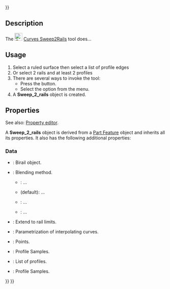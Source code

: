 <languages/>
{{UnfinishedDocu{{#translation:}}}}
<translate>

<!--T:1-->
{{Docnav
|[[Curves_SketchOnSurface|SketchOnSurface]]
|[[Curves_ProfileSupport|ProfileSupport]]
|[[Curves_Workbench|Curves]]
|IconL=Curves_SketchOnSurface.svg
|IconR=Curves_ProfileSupport.svg
|IconC=Curves_workbench_icon.svg
}}

<!--T:2-->
{{GuiCommand
|Name=Curves Sweep2Rails
|MenuLocation=Surfaces → Sweep2Rails
|Workbenches=[[Curves_Workbench|Curves]]
}}

==Description== <!--T:3-->

<!--T:4-->
The [[Image:Curves_Sweep2Rails.svg|24px]] [[Curves_Sweep2Rails|Curves Sweep2Rails]] tool does...

==Usage== <!--T:5-->

<!--T:6-->
# Select a ruled surface then select a list of profile edges
# Or select 2 rails and at least 2 profiles
# There are several ways to invoke the tool:
#* Press the {{Button|[[Image:Curves_Sweep2Rails.svg|16px]] [[Curves_Sweep2Rails|Sweep2Rails]]}} button.
#* Select the {{MenuCommand|Surfaces → [[Image:Curves_Sweep2Rails.svg|16px]] Sweep2Rails}} option from the menu.
# A '''Sweep_2_rails''' object is created.

==Properties== <!--T:8-->

<!--T:9-->
See also: [[Property_editor|Property editor]].

<!--T:10-->
A '''Sweep_2_rails''' object is derived from a [[Part_Feature|Part Feature]] object and inherits all its properties. It also has the following additional properties:

===Data=== <!--T:11-->

<!--T:12-->
{{TitleProperty|Base}}

<!--T:13-->
* {{PropertyData|Birail|Link}}: Birail object.
* {{PropertyData|Blending|Enumeration}}: Blending method.
** {{Value|Average}}: ...
** {{Value|Blend}} (default): ...
** {{Value| Rail1}}: ...
** {{Value| Rail2}}: ...
* {{PropertyData|Extend|Bool}}: Extend to rail limits.
* {{PropertyData|Parametrization|Float}}: Parametrization of interpolating curves.
* {{PropertyData|Points|VectorList}}: Points.
* {{PropertyData|ProfileSamples|Integer}}: Profile Samples.
* {{PropertyData|Profiles|LinkList}}: List of profiles.
* {{PropertyData|RailSamples|Integer}}: Profile Samples.


<!--T:7-->
{{Docnav
|[[Curves_SketchOnSurface|SketchOnSurface]]
|[[Curves_ProfileSupport|ProfileSupport]]
|[[Curves_Workbench|Curves]]
|IconL=Curves_SketchOnSurface.svg
|IconR=Curves_ProfileSupport.svg
|IconC=Curves_workbench_icon.svg
}}

</translate>
{{Curves Tools navi{{#translation:}}}}
{{Userdocnavi{{#translation:}}}}